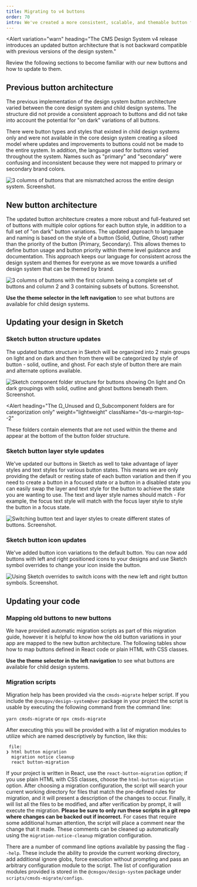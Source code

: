 ```yaml
---
title: Migrating to v4 buttons
order: 70
intro: We've created a more consistent, scalable, and themable button framework for the CMS design system.
---
```




<Alert
  variation="warn"
  heading="The CMS Design System v4 release introduces an updated button architecture that is not backward compatible with previous versions of the design system."
>
  Review the following sections to become familiar with our new buttons and how to update to them.
</Alert>

## Previous button architecture

The previous implementation of the design system button architecture varied between the core design system and child design systems. The structure did not provide a consistent approach to buttons and did not take into account the potential for "on dark" variations of all buttons.

There were button types and styles that existed in child design systems only and were not available in the core design system creating a siloed model where updates and improvements to buttons could not be made to the entire system. In addition, the language used for buttons varied throughout the system. Names such as "primary" and "secondary" were confusing and inconsistent because they were not mapped to primary or secondary brand colors.

<img
  alt="3 columns of buttons that are mismatched across the entire design system. Screenshot."
  src={oldButtons}
  class="ds-u-border--1"
/>

## New button architecture 

The updated button architecture creates a more robust and full-featured set of buttons with multiple color options for each button style, in addition to a full set of "on dark" button variations. The updated approach to language and naming is based on the style of a button (Solid, Outline, Ghost) rather than the priority of the button (Primary, Secondary). This allows themes to define button usage and button priority within theme level guidance and documentation. This approach keeps our language for consistent across the design system and themes for everyone as we move towards a unified design system that can be themed by brand.

<img
  alt="3 columns of buttons with the first column being a complete set of buttons and column 2 and 3 containing subsets of buttons. Screenshot."
  src={newButtons}
  class="ds-u-border--1"
/>

**Use the theme selector in the left navigation** to see what buttons are available for child design systems.

<ButtonVariationsTable />

## Updating your design in Sketch 

### Sketch button structure updates

The updated button structure in Sketch will be organized into 2 main groups on light and on dark and then from there will be categorized by style of button - solid, outline, and ghost. For each style of button there are main and alternate options available.

<img
  alt="Sketch component folder structure for buttons showing On light and On dark groupings with solid, outline and ghost buttons beneath them. Screenshot."
  src={sketchButtonStructure}
  class="ds-u-border--1"
/>

<Alert
  heading="The Ω_Unused and Ω_Subcomponent folders are for categorization only"
  weight="lightweight"
  className="ds-u-margin-top--2"
>
  These folders contain elements that are not used within the theme and appear at the bottom of the
  button folder structure.
</Alert>

### Sketch button layer style updates

We've updated our buttons in Sketch as well to take advantage of layer styles and text styles for various button states. This means we are only providing the default or resting state of each button variation and then if you need to create a button in a focused state or a button in a disabled state you can easily swap the layer and text style for the button to achieve the state you are wanting to use. The text and layer style names should match - For example, the focus text style will match with the focus layer style to style the button in a focus state. 

<img
  alt="Switching button text and layer styles to create different states of buttons. Screenshot."
  src={sketchChangingButtons}
  class="ds-u-border--1"
/>

### Sketch button icon updates

We've added button icon variations to the default button. You can now add buttons with left and right positioned icons to your designs and use Sketch symbol overrides to change your icon inside the button. 

<img
  alt="Using Sketch overrides to switch icons with the new left and right button symbols. Screenshot."
  src={sketchIconButtons}
  class="ds-u-border--1"
/>

## Updating your code

### Mapping old buttons to new buttons

We have provided automatic migration scripts as part of this migration guide, however it is helpful to know how the old button variations in your app are mapped to the new button architecture. The following tables show how to map buttons defined in React code or plain HTML with CSS classes. 

**Use the theme selector in the left navigation** to see what buttons are available for child design systems.

<ButtonMigrationTable />

### Migration scripts

Migration help has been provided via the `cmsds-migrate` helper script. If you include the `@cmsgov/design-system@ver` package in your project the script is usable by executing the following command from the command line:

`yarn cmsds-migrate` or `npx cmsds-migrate`

After executing this you will be provided with a list of migration modules to utilize which are named descriptively by function, like this:

```
 file: 
❯ html button migration
  migration notice cleanup
  react button-migration
```

If your project is written in React, use the `react-button-migration` option; if you use plain HTML with CSS classes, choose the `html-button-migration` option. After choosing a migration configuration, the script will search your current working directory for files that match the pre-defined rules for migration, and it will present a description of the changes to occur. Finally, it will list all the files to be modified, and after verification by prompt, it will execute the migration. **Please be sure to only run these scripts in a git repo where changes can be backed out if incorrect.** For cases that require some additional human attention, the script will place a comment near the change that it made. These comments can be cleaned up automatically using the `migration-notice-cleanup` migration configuration.

There are a number of command line options available by passing the flag `--help`. These include the ability to provide the current working directory, add additional ignore globs, force execution without prompting and pass an arbitrary configuration module to the script. The list of configuration modules provided is stored in the `@cmsgov/design-system` package under `scripts/cmsds-migrate/configs`.
